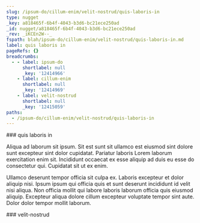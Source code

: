 ```yaml
---
slug: /ipsum-do/cillum-enim/velit-nostrud/quis-laboris-in
type: nugget
_key: a818465f-6b4f-4043-b3d6-bc21ece250ad
_id: nugget/a818465f-6b4f-4043-b3d6-bc21ece250ad
_rev: _iKCEn2W--_
fspath: blah/ipsum-do/cillum-enim/velit-nostrud/quis-laboris-in.md
label: quis laboris in
pageRefs: {}
breadcrumbs:
  - - label: ipsum-do
      shortlabel: null
      _key: '12414966'
    - label: cillum-enim
      shortlabel: null
      _key: '12414969'
    - label: velit-nostrud
      shortlabel: null
      _key: '12415059'
paths:
  - /ipsum-do/cillum-enim/velit-nostrud/quis-laboris-in
---
```


<NuggetArea>
<Nugget slug="/ipsum-do/cillum-enim/velit-nostrud/quis-laboris-in" type="nugget" _key="a818465f-6b4f-4043-b3d6-bc21ece250ad" _id="nugget/a818465f-6b4f-4043-b3d6-bc21ece250ad" _rev="_iKCEn2W--_" fspath="blah/ipsum-do/cillum-enim/velit-nostrud/quis-laboris-in.md" label="quis laboris in" paths="/ipsum-do/cillum-enim/velit-nostrud/quis-laboris-in">
<NuggetBody>
### quis laboris in

Aliqua ad laborum sit ipsum. Sit est sunt sit ullamco est eiusmod sint dolore sunt excepteur sint dolor cupidatat. Pariatur laboris Lorem laborum exercitation enim sit. Incididunt occaecat ex esse aliquip ad duis eu esse do consectetur qui. Cupidatat sit ut ex enim.

Ullamco deserunt tempor officia sit culpa ex. Laboris excepteur et dolor aliquip nisi. Ipsum ipsum qui officia quis et sunt deserunt incididunt id velit nisi aliqua. Non officia mollit qui labore laboris laborum officia quis eiusmod aliquip. Excepteur aliqua dolore cillum excepteur voluptate tempor sint aute. Dolor dolor tempor mollit laborum.

</NuggetBody>
<Breadcrumbs>
<Crumbs>
<Crumb _key="12414966" label="ipsum-do" /><Crumb _key="12414969" label="cillum-enim" /><Crumb _key="12415059" label="velit-nostrud" />
</Crumbs>
</Breadcrumbs>
</Nugget>

<NuggetsInbound>
</NuggetsInbound>
<NuggetsOutbound>
</NuggetsOutbound>
</NuggetArea>
<PassagesInbound>
<Passage direction="inbound" type="passage" _key="12415059" _id="passage/12415059" _rev="_iKCEn2S--A" label="velit-nostrud" passage="velit-nostrud" fspath="blah/ipsum-do/cillum-enim/velit-nostrud" paths="/ipsum-do/cillum-enim/velit-nostrud" slug="/ipsum-do/cillum-enim/velit-nostrud">
<NuggetBody>
### velit-nostrud

</NuggetBody>
<Breadcrumbs>
<Crumbs>
<Crumb _key="12414966" label="ipsum-do" /><Crumb _key="12414969" label="cillum-enim" />
</Crumbs>
</Breadcrumbs>
</Passage>

</PassagesInbound>
<PassagesOutbound>
</PassagesOutbound>